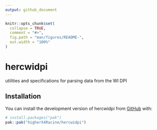 ```yaml
---
output: github_document
---
```


<!-- README.md is generated from README.Rmd. Please edit that file -->

```r
knitr::opts_chunk$set(
  collapse = TRUE,
  comment = "#>",
  fig.path = "man/figures/README-",
  out.width = "100%"
)
```

# hercwidpi

<!-- badges: start -->
<!-- badges: end -->

utilities and specifications for parsing data from the WI DPI

## Installation

You can install the development version of hercwidpi from [GitHub](https://github.com/) with:

``` r
# install.packages("pak")
pak::pak("higherX4Racine/hercwidpi")
```
